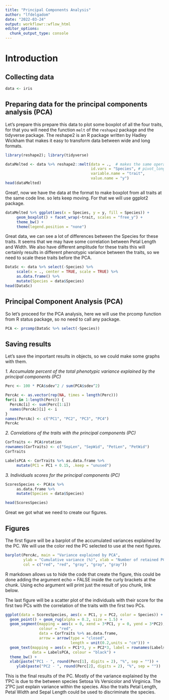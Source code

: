 ```yaml
---
title: "Principal Components Analysis"
author: "lfdelgadom"
date: "2022-03-24"
output: workflowr::wflow_html
editor_options:
  chunk_output_type: console
---
```


# Introduction

## Collecting data

```r
data <- iris

```

## Preparing data for the principal components analysis (PCA)

Let’s prepare this prepare this data to plot some boxplot of all the four traits, for that you will need the function `melt` of the `reshape2` package and the tidyverse package. The reshape2 is an R package written by Hadley Wickham that makes it easy to transform data between wide and long formats.

```r
library(reshape2); library(tidyverse)
```

```r
dataMelted <- data %>% reshape2::melt(data = .,  # makes the same operation that makes 
                                      id.vars = "Species", # pivot_longer
                                      variable.name = "trait",
                                      value.name = "y")
head(dataMelted)
```


Great!, now we have the data at the format to make boxplot from all traits at the same code line. so lets keep moving. For that we will use ggplot2 package.

```r
dataMelted %>% ggplot(aes(x = Species, y = y, fill = Species)) +
     geom_boxplot() + facet_wrap(~trait, scales = "free_y") +
     theme_bw() +
     theme(legend.position = "none")
```

Great data, we can see a lot of differences between the Species for these traits. It seems that we may have some correlation between Petal Length and Width. We also have different amplitude for these traits this will certainly results in different phenotypic variance between the traits, so we need to scale these traits before the PCA.


```r
DataSc <- data %>% select(-Species) %>%
     scale(x = ., center = TRUE, scale = TRUE) %>%
     as.data.frame() %>% 
     mutate(Species = data$Species)
head(DataSc)
```

## Principal Component Analysis (PCA)

So let’s proceed for the PCA analysis, here we will use the prcomp function from R status package, so no need to call any package.

```r
PCA <- prcomp(DataSc %>% select(-Species))
```

## Saving results

Let’s save the important results in objects, so we could make some graphs with them.

_1. Accumulate percent of the total phenotypic variance explained by the principal components (PC)_

```r
Perc <- 100 * PCA$sdev^2 / sum(PCA$sdev^2)

PercAc <- as.vector(rep(NA, times = length(Perc)))
for(i in 1:length(Perc)) {
  PercAc[i] <- sum(Perc[1:i])
  names(PercAc)[i] <- i
}
names(PercAc) <- c("PC1", "PC2", "PC3", "PC4")
PercAc
```

_2. Correlations of the traits with the principal components (PC)_

```r
CorTraits <- PCA$rotation
rownames(CorTraits) <- c("SepLen", "SepWid", "PetLen", "PetWid")
CorTraits
```

```r
LabelsPCA <- CorTraits %>% as.data.frame %>%
     mutate(PC1 = PC1 + 0.15, .keep = "unused")
```

_3. Individuals scores for the principal components (PC)_

```r
ScoresSpecies <- PCA$x %>%
     as.data.frame %>% 
     mutate(Species = data$Species)

head(ScoresSpecies)
```

Great we got what we need to create our figures.

## Figures

The first figure will be a barplot of the accumulated variances explained by the PC. We will use the color red the PC selected to use at the next figures.

```r
barplot(PercAc, main = "Variance explained by PCA",
        ylab = "Cumulative variance (%)", xlab = "Number of retained PCs",
        col = c("red", "red", "gray", "gray", "gray"))
```

R markdown allows us to hide the code that create the figure, this could be done adding the argument echo = FALSE inside the curly brackets at the chunk. Using echo argument will print just the result of you chunk, link below.

The last figure will be a scatter plot of the individuals with their score for the first two PCs with the correlation of the traits with the first two PCs.

```r
ggplot(data = ScoresSpecies, aes(x = PC1, y = PC2, color = Species)) +
  geom_point() + geom_rug(alpha = 0.2, size = 1.5) +
  geom_segment(mapping = aes(x = 0, xend = 3*PC1, y = 0, yend = 3*PC2),
               colour = "red",
               data = CorTraits %>% as.data.frame,
               arrow = arrow(type = "closed",
                             length = unit(0.2,units = "cm"))) +
  geom_text(mapping = aes(x = PC1*3, y = PC2*3, label = rownames(LabelsPCA)),
            data = LabelsPCA, colour = "black") + 
  theme_bw() +
  xlab(paste("PC1 - ", round(Perc[1], digits = 2), "%", sep = "")) +
     ylab(paste("PC2 - ", round(Perc[2], digits = 2), "%", sep = ""))
```

This is the final results of the PC. Mostly of the variance explained by the 1˚PC is due to the between species Setosa Vs Versicolor and Virginica. The 2˚PC just explain variance within the species. Also the traits Petal Length, Petal Width and Sepal Length could be used to discriminate the species.









